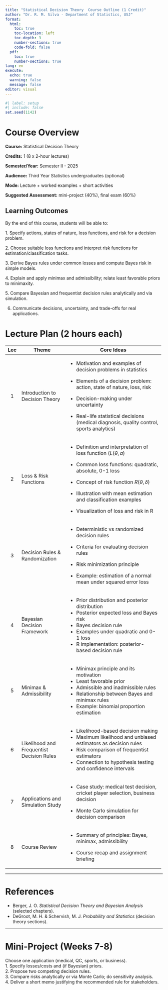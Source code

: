 ```yaml
---
title: "Statistical Decision Theory  Course Outline (1 Credit)"
author: "Dr. R. M. Silva - Department of Statistics, USJ"
format:
  html:
    toc: true
    toc-location: left
    toc-depth: 3
    number-sections: true
    code-fold: false
  pdf:
    toc: true
    number-sections: true
lang: en
execute:
  echo: true
  warning: false
  message: false
editor: visual
---
```


```r
#| label: setup
#| include: false
set.seed(1142)
```

# Course Overview

**Course:** Statistical Decision Theory\

**Credits:** 1 (8 x 2-hour lectures)

**Semester/Year:** Semester II - 2025\

**Audience:** Third Year Statistics undergraduates (optional)

**Mode:** Lecture + worked examples + short activities\

**Suggested Assessment:** mini-project (40%), final exam (60%)

## Learning Outcomes

By the end of this course, students will be able to:

1\. Specify actions, states of nature, loss functions, and risk for a decision problem.

2\. Choose suitable loss functions and interpret risk functions for estimation/classification tasks.

3\. Derive Bayes rules under common losses and compute Bayes risk in simple models.

4\. Explain and apply minimax and admissibility; relate least favorable priors to minimaxity.

5\. Compare Bayesian and frequentist decision rules analytically and via simulation.

6.  Communicate decisions, uncertainty, and trade-offs for real applications.

# Lecture Plan (2 hours each)

+-----+-------------------------------------------+--------------------------------------------------------------------------------------------+
| Lec | Theme                                     | Core Ideas                                                                                 |
+:===:+===========================================+============================================================================================+
| 1   | Introduction to Decision Theory           | -   Motivation and examples of decision problems in statistics                             |
|     |                                           |                                                                                            |
|     |                                           | -   Elements of a decision problem: action, state of nature, loss, risk                    |
|     |                                           |                                                                                            |
|     |                                           | -   Decision-making under uncertainty                                                      |
|     |                                           |                                                                                            |
|     |                                           | -   Real-life statistical decisions (medical diagnosis, quality control, sports analytics) |
+-----+-------------------------------------------+--------------------------------------------------------------------------------------------+
| 2   | Loss & Risk Functions                     | -   Definition and interpretation of loss function $(L(\theta,a)$                          |
|     |                                           |                                                                                            |
|     |                                           | -   Common loss functions: quadratic, absolute, 0-1 loss                                   |
|     |                                           |                                                                                            |
|     |                                           | -   Concept of risk function $R(\theta,\delta)$                                            |
|     |                                           |                                                                                            |
|     |                                           | -   Illustration with mean estimation and classification examples                          |
|     |                                           |                                                                                            |
|     |                                           | -   Visualization of loss and risk in R                                                    |
+-----+-------------------------------------------+--------------------------------------------------------------------------------------------+
| 3   | Decision Rules & Randomization            | -   Deterministic vs randomized decision rules                                             |
|     |                                           |                                                                                            |
|     |                                           | -   Criteria for evaluating decision rules                                                 |
|     |                                           |                                                                                            |
|     |                                           | -   Risk minimization principle                                                            |
|     |                                           |                                                                                            |
|     |                                           | -   Example: estimation of a normal mean under squared error loss                          |
+-----+-------------------------------------------+--------------------------------------------------------------------------------------------+
| 4   | Bayesian Decision Framework               | -   Prior distribution and posterior distribution                                          |
|     |                                           | -   Posterior expected loss and Bayes risk                                                 |
|     |                                           | -   Bayes decision rule                                                                    |
|     |                                           | -   Examples under quadratic and 0-1 loss                                                  |
|     |                                           | -   R implementation: posterior-based decision rule                                        |
+-----+-------------------------------------------+--------------------------------------------------------------------------------------------+
| 5   | Minimax & Admissibility                   | -   Minimax principle and its motivation                                                   |
|     |                                           | -   Least favorable prior                                                                  |
|     |                                           | -   Admissible and inadmissible rules                                                      |
|     |                                           | -   Relationship between Bayes and minimax rules                                           |
|     |                                           | -   Example: binomial proportion estimation                                                |
+-----+-------------------------------------------+--------------------------------------------------------------------------------------------+
| 6   | Likelihood and Frequentist Decision Rules | -   Likelihood-based decision making                                                       |
|     |                                           | -   Maximum likelihood and unbiased estimators as decision rules                           |
|     |                                           | -   Risk comparison of frequentist estimators                                              |
|     |                                           | -   Connection to hypothesis testing and confidence intervals                              |
+-----+-------------------------------------------+--------------------------------------------------------------------------------------------+
| 7   | Applications and Simulation Study         | -   Case study: medical test decision, cricket player selection, business decision         |
|     |                                           |                                                                                            |
|     |                                           | -   Monte Carlo simulation for decision comparison                                         |
+-----+-------------------------------------------+--------------------------------------------------------------------------------------------+
| 8   | Course Review                             | -   Summary of principles: Bayes, minimax, admissibility                                   |
|     |                                           |                                                                                            |
|     |                                           | -   Course recap and assignment briefing                                                   |
+-----+-------------------------------------------+--------------------------------------------------------------------------------------------+

------------------------------------------------------------------------

# References

-   Berger, J. O. *Statistical Decision Theory and Bayesian Analysis* (selected chapters).\
-   DeGroot, M. H. & Schervish, M. J. *Probability and Statistics* (decision theory sections).\

------------------------------------------------------------------------

# Mini-Project (Weeks 7-8)

Choose one application (medical, QC, sports, or business).\
1. Specify losses/costs and (if Bayesian) priors.\
2. Propose two competing decision rules.\
3. Compare risks analytically or via Monte Carlo; do sensitivity analysis.\
4. Deliver a short memo justifying the recommended rule for stakeholders.
